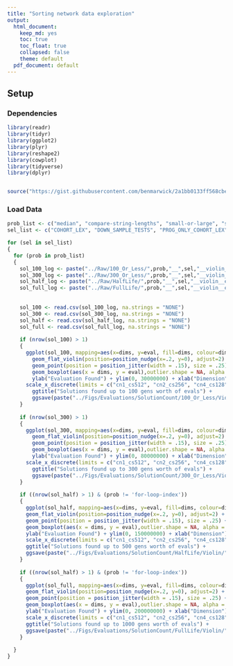 ---
title: "Sorting network data exploration"
output: 
  html_document: 
    keep_md: yes
    toc: true
    toc_float: true
    collapsed: false
    theme: default
  pdf_document: default
---

## Setup

### Dependencies

```{r}

library(readr)
library(tidyr)
library(ggplot2)
library(plyr)
library(reshape2)
library(cowplot)
library(tidyverse)
library(dplyr)


source("https://gist.githubusercontent.com/benmarwick/2a1bb0133ff568cbe28d/raw/fb53bd97121f7f9ce947837ef1a4c65a73bffb3f/geom_flat_violin.R")


```

### Load Data

```{r}
prob_list <- c("median", "compare-string-lengths", "small-or-large", "smallest", "for-loop-index")
sel_list <- c("COHORT_LEX", "DOWN_SAMPLE_TESTS", "PROG_ONLY_COHORT_LEX", "TRUNCATED")

for (sel in sel_list)
{
  for (prob in prob_list)
  {
    sol_100_log <- paste("../Raw/100_Or_Less/",prob,"__",sel,"__violin__eval.csv", sep = "")
    sol_300_log <- paste("../Raw/300_Or_Less/",prob,"__",sel,"__violin__eval.csv", sep = "")
    sol_half_log <- paste("../Raw/HalfLife/",prob,"__",sel,"__violin__eval.csv", sep = "")
    sol_full_log <- paste("../Raw/FullLife/",prob,"__",sel,"__violin__eval.csv", sep = "")
    
    
    sol_100 <- read.csv(sol_100_log, na.strings = "NONE")
    sol_300 <- read.csv(sol_300_log, na.strings = "NONE")
    sol_half <- read.csv(sol_half_log, na.strings = "NONE")
    sol_full <- read.csv(sol_full_log, na.strings = "NONE")
    
    if (nrow(sol_100) > 1)
    {
      ggplot(sol_100, mapping=aes(x=dims, y=eval, fill=dims, colour=dims, scale_x_log10(eval))) +
        geom_flat_violin(position=position_nudge(x=.2, y=0), adjust=2) +
        geom_point(position = position_jitter(width = .15), size = .25) +
        geom_boxplot(aes(x = dims, y = eval),outlier.shape = NA, alpha = 0.3, width = .1, colour = "BLACK") +
        ylab("Evaluation Found") + ylim(0, 30000000) + xlab("Dimension") + coord_flip() + guides(fill=FALSE, colour=FALSE) +
      scale_x_discrete(limits = c("cn1_cs512", "cn2_cs256", "cn4_cs128", "cn8_cs64", "cn16_cs32", "cn32_cs16", "cn64_cs8", "cn128_cs4", "cn256_cs2")) +
        ggtitle("Solutions found up to 100 gens worth of evals") +
        ggsave(paste("../Figs/Evaluations/SolutionCount/100_Or_Less/Violin/", prob,"__",sel,"__violin_eval_100.png", sep = ""), height=15, width=17)
    }
    
    if (nrow(sol_300) > 1)
    {
      ggplot(sol_300, mapping=aes(x=dims, y=eval, fill=dims, colour=dims)) +
        geom_flat_violin(position=position_nudge(x=.2, y=0), adjust=2) +
        geom_point(position = position_jitter(width = .15), size = .25) +
        geom_boxplot(aes(x = dims, y = eval),outlier.shape = NA, alpha = 0.3, width = .1, colour = "BLACK") +
        ylab("Evaluation Found") + ylim(0, 80000000) + xlab("Dimension") + coord_flip() + guides(fill=FALSE, colour=FALSE) +
      scale_x_discrete(limits = c("cn1_cs512", "cn2_cs256", "cn4_cs128", "cn8_cs64", "cn16_cs32", "cn32_cs16", "cn64_cs8", "cn128_cs4", "cn256_cs2")) +
        ggtitle("Solutions found up to 300 gens worth of evals") +
        ggsave(paste("../Figs/Evaluations/SolutionCount/300_Or_Less/Violin/", prob,"__",sel,"__violin_eval_300.png", sep = ""), height=15, width=10)
    }
    
    if ((nrow(sol_half) > 1) & (prob != 'for-loop-index'))
    {
      ggplot(sol_half, mapping=aes(x=dims, y=eval, fill=dims, colour=dims)) +
      geom_flat_violin(position=position_nudge(x=.2, y=0), adjust=2) +
      geom_point(position = position_jitter(width = .15), size = .25) +
      geom_boxplot(aes(x = dims, y = eval),outlier.shape = NA, alpha = 0.3, width = .1, colour = "BLACK") +
      ylab("Evaluation Found") + ylim(0, 150000000) + xlab("Dimension") + coord_flip() + guides(fill=FALSE, colour=FALSE) +
      scale_x_discrete(limits = c("cn1_cs512", "cn2_cs256", "cn4_cs128", "cn8_cs64", "cn16_cs32", "cn32_cs16", "cn64_cs8", "cn128_cs4", "cn256_cs2")) +
      ggtitle("Solutions found up to 500 gens worth of evals") +
      ggsave(paste("../Figs/Evaluations/SolutionCount/HalfLife/Violin/", prob,"__",sel,"__violin_eval_half.png", sep = ""), height=15, width=10)
    }
    
    if ((nrow(sol_half) > 1) & (prob != 'for-loop-index'))
    {
      ggplot(sol_full, mapping=aes(x=dims, y=eval, fill=dims, colour=dims)) +
      geom_flat_violin(position=position_nudge(x=.2, y=0), adjust=2) +
      geom_point(position = position_jitter(width = .15), size = .25) +
      geom_boxplot(aes(x = dims, y = eval),outlier.shape = NA, alpha = 0.3, width = .1, colour = "BLACK") +
      ylab("Evaluation Found") + ylim(0, 200000000) + xlab("Dimension") + coord_flip() + guides(fill=FALSE, colour=FALSE) +
      scale_x_discrete(limits = c("cn1_cs512", "cn2_cs256", "cn4_cs128", "cn8_cs64", "cn16_cs32", "cn32_cs16", "cn64_cs8", "cn128_cs4", "cn256_cs2")) + 
      ggtitle("Solutions found up to 1000 gens worth of evals") +
      ggsave(paste("../Figs/Evaluations/SolutionCount/FullLife/Violin/", prob,"__",sel,"__violin_eval_full.png", sep = ""), height=15, width=10)
    }
    
  }
}
```